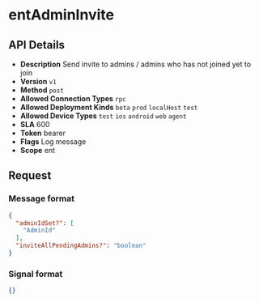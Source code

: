 # entAdminInvite

## API Details

- **Description** Send invite to admins / admins who has not joined yet to join
- **Version** `v1`
- **Method** `post`
- **Allowed Connection Types** `rpc` 
- **Allowed Deployment Kinds** `beta` `prod` `localHost` `test` 
- **Allowed Device Types** `test` `ios` `android` `web` `agent` 
- **SLA** 600
- **Token** bearer
- **Flags** Log message
- **Scope** ent


## Request

### Message format

```json
{
  "adminIdSet?": [
    "AdminId"
  ],
  "inviteAllPendingAdmins?": "boolean"
}
```

### Signal format

```json
{}
```


